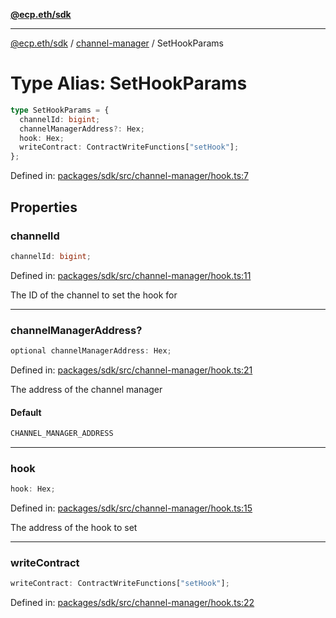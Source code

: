 [**@ecp.eth/sdk**](../../index.mdx)

***

[@ecp.eth/sdk](/sdk-reference/index.mdx) / [channel-manager](/sdk-reference/channel-manager/index.mdx) / SetHookParams

# Type Alias: SetHookParams

```ts
type SetHookParams = {
  channelId: bigint;
  channelManagerAddress?: Hex;
  hook: Hex;
  writeContract: ContractWriteFunctions["setHook"];
};
```

Defined in: [packages/sdk/src/channel-manager/hook.ts:7](https://github.com/ecp-eth/comments-monorepo/blob/main/packages/sdk/src/channel-manager/hook.ts#L7)

## Properties

### channelId

```ts
channelId: bigint;
```

Defined in: [packages/sdk/src/channel-manager/hook.ts:11](https://github.com/ecp-eth/comments-monorepo/blob/main/packages/sdk/src/channel-manager/hook.ts#L11)

The ID of the channel to set the hook for

***

### channelManagerAddress?

```ts
optional channelManagerAddress: Hex;
```

Defined in: [packages/sdk/src/channel-manager/hook.ts:21](https://github.com/ecp-eth/comments-monorepo/blob/main/packages/sdk/src/channel-manager/hook.ts#L21)

The address of the channel manager

#### Default

```ts
CHANNEL_MANAGER_ADDRESS
```

***

### hook

```ts
hook: Hex;
```

Defined in: [packages/sdk/src/channel-manager/hook.ts:15](https://github.com/ecp-eth/comments-monorepo/blob/main/packages/sdk/src/channel-manager/hook.ts#L15)

The address of the hook to set

***

### writeContract

```ts
writeContract: ContractWriteFunctions["setHook"];
```

Defined in: [packages/sdk/src/channel-manager/hook.ts:22](https://github.com/ecp-eth/comments-monorepo/blob/main/packages/sdk/src/channel-manager/hook.ts#L22)
